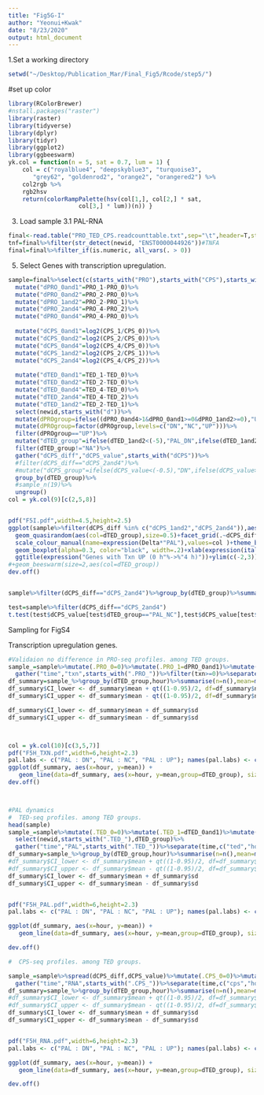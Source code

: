 ```yaml
---
title: "Fig5G-I"
author: "Yeonui+Kwak"
date: "8/23/2020"
output: html_document
---
```



1.Set a working directory
```R
setwd("~/Desktop/Publication_Mar/Final_Fig5/Rcode/step5/")

```
#set up color
```r
library(RColorBrewer)
#nstall.packages("raster")
library(raster)
library(tidyverse)
library(dplyr)
library(tidyr)
library(ggplot2)
library(ggbeeswarm)
yk.col = function(n = 5, sat = 0.7, lum = 1) {
	col = c("royalblue4", "deepskyblue3", "turquoise3",
	   "grey62", "goldenrod2", "orange2", "orangered2") %>%
	col2rgb %>%
	rgb2hsv
	return(colorRampPalette(hsv(col[1,], col[2,] * sat,
				    col[3,] * lum))(n)) }
```
3. Load sample
3.1 PAL-RNA
```R
final<-read.table("PRO_TED_CPS.readcounttable.txt",sep="\t",header=T,stringsAsFactors = F)
tnf=final%>%filter(str_detect(newid, "ENST0000044926"))#TNFA
final=final%>%filter_if(is.numeric, all_vars(. > 0))
```


5. Select Genes with transcription upregulation.
```R
sample=final%>%select(c(starts_with("PRO"),starts_with("CPS"),starts_with("TED"),newid))%>%
  mutate("dPRO_0and1"=PRO_1-PRO_0)%>%
  mutate("dPRO_0and2"=PRO_2-PRO_0)%>%
  mutate("dPRO_1and2"=PRO_2-PRO_1)%>%
  mutate("dPRO_2and4"=PRO_4-PRO_2)%>%
  mutate("dPRO_0and4"=PRO_4-PRO_0)%>%
  
  mutate("dCPS_0and1"=log2(CPS_1/CPS_0))%>%
  mutate("dCPS_0and2"=log2(CPS_2/CPS_0))%>%
  mutate("dCPS_0and4"=log2(CPS_4/CPS_0))%>%
  mutate("dCPS_1and2"=log2(CPS_2/CPS_1))%>%
  mutate("dCPS_2and4"=log2(CPS_4/CPS_2))%>%
  
  mutate("dTED_0and1"=TED_1-TED_0)%>%
  mutate("dTED_0and2"=TED_2-TED_0)%>%
  mutate("dTED_0and4"=TED_4-TED_0)%>%
  mutate("dTED_2and4"=TED_4-TED_2)%>%
  mutate("dTED_1and2"=TED_2-TED_1)%>%
  select(newid,starts_with("d"))%>%
  mutate(dPROgroup=ifelse((dPRO_0and4>1&dPRO_0and1>=0&dPRO_1and2>=0),"UP",ifelse((dPRO_0and4<(-1)&dPRO_0and1<0& dPRO_1and2<0),"DN",ifelse(abs(dPRO_0and4)<(0.5)&abs(dPRO_0and1)<(0.3)&abs(dPRO_1and2)<(0.3)&abs(dPRO_2and4)<0.3,"NC","NA"))))%>%
  mutate(dPROgroup=factor(dPROgroup,levels=c("DN","NC","UP")))%>%
  filter(dPROgroup=="UP")%>%
  mutate("dTED_group"=ifelse(dTED_1and2<(-5),"PAL_DN",ifelse(dTED_1and2>(5)&dTED_2and4>=0,"PAL_UP",ifelse(abs(dTED_1and2)<3,"PAL_NC","NA"))))%>%
  filter(dTED_group!="NA")%>%
  gather("dCPS_diff","dCPS_value",starts_with("dCPS"))%>%
  #filter(dCPS_diff=="dCPS_2and4")%>%
  #mutate("dCPS_group"=ifelse(dCPS_value<(-0.5),"DN",ifelse(dCPS_value>0.5,"UP","NC")))%>%
  group_by(dTED_group)%>%
  #sample_n(19)%>%
  ungroup()
col = yk.col(9)[c(2,5,8)] 


pdf("F5I.pdf",width=4.5,height=2.5)
ggplot(sample%>%filter(dCPS_diff %in% c("dCPS_1and2","dCPS_2and4")),aes(x=dTED_group,y=dCPS_value))+
  geom_quasirandom(aes(col=dTED_group),size=0.5)+facet_grid(.~dCPS_diff)+
  scale_colour_manual(name=expression(Delta*"PAL"),values=col )+theme_bw()+ylab(expression(italic(Delta)*"RNA [3´-seq log2 FC (4h/2h)]"))+
  geom_boxplot(alpha=0.3, color="black", width=.2)+xlab(expression(italic(Delta)*"PAL (1 h vs 2 h)"))+
  ggtitle(expression("Genes with Txn UP (0 h"%->%"4 h)"))+ylim(c(-2,3))
#+geom_beeswarm(size=2,aes(col=dTED_group))
dev.off()


sample%>%filter(dCPS_diff=="dCPS_2and4")%>%group_by(dTED_group)%>%summarise(n())

test=sample%>%filter(dCPS_diff=="dCPS_2and4")
t.test(test$dCPS_value[test$dTED_group=="PAL_NC"],test$dCPS_value[test$dTED_group=="PAL_DN"])
```


Sampling for FigS4

Transcription upregulation genes.
```R

#Validaion no difference in PRO-seq profiles. among TED groups.
sample_=sample%>%mutate(.PRO_0=0)%>%mutate(.PRO_1=dPRO_0and1)%>%mutate(.PRO_2=dPRO_0and2)%>%mutate(.PRO_4=dPRO_0and4)%>%select(newid,starts_with(".PRO_"),dTED_group)%>%
  gather("time","txn",starts_with(".PRO_"))%>%filter(txn>=0)%>%separate(time,c("PRO","hour"),sep="_")%>%mutate(hour=as.numeric(hour))%>%select(dTED_group,hour,txn,newid)
df_summary=sample_%>%group_by(dTED_group,hour)%>%summarise(n=n(),mean=mean(txn),sd=sd(txn),se = sd(txn, na.rm=T)/sqrt(sum(!is.na(txn))))
df_summary$CI_lower <- df_summary$mean + qt((1-0.95)/2, df=df_summary$n-1)*df_summary$se
df_summary$CI_upper <- df_summary$mean - qt((1-0.95)/2, df=df_summary$n-1)*df_summary$se

df_summary$CI_lower <- df_summary$mean + df_summary$sd
df_summary$CI_upper <- df_summary$mean - df_summary$sd



col = yk.col(10)[c(3,5,7)] 
pdf("F5H_TXN.pdf",width=6,height=2.3)
pal.labs <- c("PAL : DN", "PAL : NC", "PAL : UP"); names(pal.labs) <- c("PAL_DN", "PAL_NC","PAL_UP")
ggplot(df_summary, aes(x=hour, y=mean)) +
   geom_line(data=df_summary, aes(x=hour, y=mean,group=dTED_group), size=1, alpha=0.8)+geom_ribbon(aes(ymin=CI_lower, ymax=CI_upper,group=dTED_group,fill=dTED_group), alpha=0.3)+scale_fill_manual(values=col,name = "PAL", labels = c("DN", "NC", "UP"))+theme_bw()+facet_grid(.~dTED_group,labeller = labeller(dTED_group=pal.labs))+scale_fill_manual(values=col,name = "PAL", labels = c("DN", "NC", "UP"))+ylab("mean(Transcription) ± sd")
dev.off()



#PAL dynamics
#  TED-seq profiles. among TED groups.
head(sample)
sample_=sample%>%mutate(.TED_0=0)%>%mutate(.TED_1=dTED_0and1)%>%mutate(.TED_2=dTED_0and2)%>%mutate(.TED_4=dTED_0and4)%>%
  select(newid,starts_with(".TED_"),dTED_group)%>%
  gather("time","PAL",starts_with(".TED_"))%>%separate(time,c("ted","hour"),sep="_")%>%mutate(hour=as.numeric(hour))%>%select(dTED_group,hour,PAL,newid)
df_summary=sample_%>%group_by(dTED_group,hour)%>%summarise(n=n(),mean=mean(PAL),sd=sd(PAL),se = sd(PAL, na.rm=T)/sqrt(sum(!is.na(PAL))))
#df_summary$CI_lower <- df_summary$mean + qt((1-0.95)/2, df=df_summary$n-1)*df_summary$se
#df_summary$CI_upper <- df_summary$mean - qt((1-0.95)/2, df=df_summary$n-1)*df_summary$se
df_summary$CI_lower <- df_summary$mean + df_summary$sd
df_summary$CI_upper <- df_summary$mean - df_summary$sd


pdf("F5H_PAL.pdf",width=6,height=2.3)
pal.labs <- c("PAL : DN", "PAL : NC", "PAL : UP"); names(pal.labs) <- c("PAL_DN", "PAL_NC","PAL_UP")

ggplot(df_summary, aes(x=hour, y=mean)) +
   geom_line(data=df_summary, aes(x=hour, y=mean,group=dTED_group), size=1, alpha=0.8)+geom_ribbon(aes(ymin=CI_lower, ymax=CI_upper,group=dTED_group,fill=dTED_group), alpha=0.3)+theme_bw()+facet_grid(.~dTED_group, labeller = labeller(dTED_group=pal.labs))+scale_fill_manual(values=col,name = "PAL", labels = c("DN", "NC", "UP"))+ylab("mean(PAL) ± sd")

dev.off()
```

```R
#  CPS-seq profiles. among TED groups.

sample_=sample%>%spread(dCPS_diff,dCPS_value)%>%mutate(.CPS_0=0)%>%mutate(.CPS_1=dCPS_0and1)%>%mutate(.CPS_2=dCPS_0and2)%>%mutate(.CPS_4=dCPS_0and4)%>%select(newid,starts_with(".CPS_"),dTED_group)%>%
  gather("time","RNA",starts_with(".CPS_"))%>%separate(time,c("cps","hour"),sep="_")%>%mutate(hour=as.numeric(hour))%>%select(dTED_group,hour,RNA,newid)
df_summary=sample_%>%group_by(dTED_group,hour)%>%summarise(n=n(),mean=mean(RNA),sd=sd(RNA),se = sd(RNA, na.rm=T)/sqrt(sum(!is.na(RNA))))
#df_summary$CI_lower <- df_summary$mean + qt((1-0.95)/2, df=df_summary$n-1)*df_summary$se
#df_summary$CI_upper <- df_summary$mean - qt((1-0.95)/2, df=df_summary$n-1)*df_summary$se
df_summary$CI_lower <- df_summary$mean + df_summary$sd
df_summary$CI_upper <- df_summary$mean - df_summary$sd


pdf("F5H_RNA.pdf",width=6,height=2.3)
pal.labs <- c("PAL : DN", "PAL : NC", "PAL : UP"); names(pal.labs) <- c("PAL_DN", "PAL_NC","PAL_UP")

ggplot(df_summary, aes(x=hour, y=mean)) +
   geom_line(data=df_summary, aes(x=hour, y=mean,group=dTED_group), size=1, alpha=0.8)+geom_ribbon(aes(ymin=CI_lower, ymax=CI_upper,group=dTED_group,fill=dTED_group), alpha=0.3)+theme_bw()+facet_grid(.~dTED_group, labeller = labeller(dTED_group=pal.labs))+scale_fill_manual(values=col,name = "PAL", labels = c("DN", "NC", "UP"))+ylab("mean(RNA) ± sd")

dev.off()
```